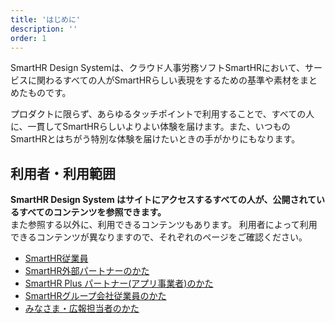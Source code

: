 ```yaml
---
title: 'はじめに'
description: ''
order: 1
---
```


SmartHR Design Systemは、クラウド人事労務ソフトSmartHRにおいて、サービスに関わるすべての人がSmartHRらしい表現をするための基準や素材をまとめたものです。

プロダクトに限らず、あらゆるタッチポイントで利用することで、すべての人に、一貫してSmartHRらしいよりよい体験を届けます。また、いつものSmartHRとはちがう特別な体験を届けたいときの手がかりにもなります。

## 利用者・利用範囲

**SmartHR Design System はサイトにアクセスするすべての人が、公開されているすべてのコンテンツを参照できます。**  
また参照する以外に、利用できるコンテンツもあります。
利用者によって利用できるコンテンツが異なりますので、それぞれのページをご確認ください。

- [SmartHR従業員](./user/smarthr_employee)
- [SmartHR外部パートナーのかた](./user/smarthr_partner)
- [SmartHR Plus パートナー(アプリ事業者)のかた](./user/app_partner)
- [SmartHRグループ会社従業員のかた](./user/group_employee)
- [みなさま・広報担当者のかた](./user/all)
